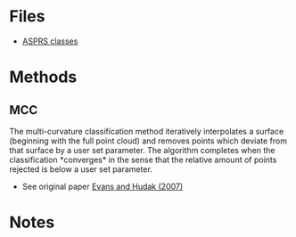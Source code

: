 = Files =
* [[file:images/ASPRS_lidar_classes.png|ASPRS classes]]


= Methods =
== MCC ==
The multi-curvature classification method iteratively interpolates a surface (beginning with the full point cloud) and removes points which deviate from that surface by a user set parameter. The algorithm completes when the classification *converges* in the sense that the relative amount of points rejected is below a user set parameter.

* See original paper [[Evans and Hudak (2007)]]

= Notes =
